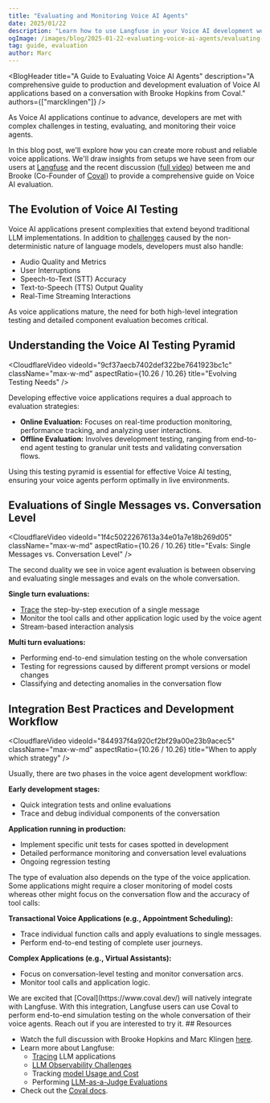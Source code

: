 ```yaml
---
title: "Evaluating and Monitoring Voice AI Agents"
date: 2025/01/22
description: "Learn how to use Langfuse in your Voice AI development workflow for comprehensive voice agent testing and optimization."
ogImage: /images/blog/2025-01-22-evaluating-voice-ai-agents/evaluating-voice-ai-agents.png
tag: guide, evaluation
author: Marc
---
```



<BlogHeader
  title="A Guide to Evaluating Voice AI Agents"
  description="A comprehensive guide to production and development evaluation of Voice AI applications based on a conversation with Brooke Hopkins from Coval."
  authors={["marcklingen"]}
/>

As Voice AI applications continue to advance, developers are met with complex challenges in testing, evaluating, and monitoring their voice agents.

In this blog post, we'll explore how you can create more robust and reliable voice applications. We'll draw insights from setups we have seen from our users at [Langfuse](/) and the recent discussion ([full video](https://www.youtube.com/watch?v=hPrPqry1yQQ)) between me and Brooke (Co-Founder of [Coval](https://www.coval.dev/)) to provide a comprehensive guide on Voice AI evaluation.

## The Evolution of Voice AI Testing

Voice AI applications present complexities that extend beyond traditional LLM implementations. In addition to [challenges](/faq/all/llm-observability) caused by the non-deterministic nature of language models, developers must also handle:

- Audio Quality and Metrics
- User Interruptions
- Speech-to-Text (STT) Accuracy
- Text-to-Speech (TTS) Output Quality
- Real-Time Streaming Interactions

As voice applications mature, the need for both high-level integration testing and detailed component evaluation becomes critical.

## Understanding the Voice AI Testing Pyramid

<CloudflareVideo
  videoId="9cf37aecb7402def322be7641923bc1c"
  className="max-w-md"
  aspectRatio={10.26 / 10.26}
  title="Evolving Testing Needs"
/>

Developing effective voice applications requires a dual approach to evaluation strategies:

- **Online Evaluation:** Focuses on real-time production monitoring, performance tracking, and analyzing user interactions.
- **Offline Evaluation:** Involves development testing, ranging from end-to-end agent testing to granular unit tests and validating conversation flows.

Using this testing pyramid is essential for effective Voice AI testing, ensuring your voice agents perform optimally in live environments.

## Evaluations of Single Messages vs. Conversation Level

<CloudflareVideo
  videoId="1f4c5022267613a34e01a7e18b269d05"
  className="max-w-md"
  aspectRatio={10.26 / 10.26}
  title="Evals: Single Messages vs. Conversation Level"
/>

The second duality we see in voice agent evaluation is between observing and evaluating single messages and evals on the whole conversation.

**Single turn evaluations:**

- [Trace](https://langfuse.com/docs/tracing) the step-by-step execution of a single message
- Monitor the tool calls and other application logic used by the voice agent
- Stream-based interaction analysis

**Multi turn evaluations:**

- Performing end-to-end simulation testing on the whole conversation
- Testing for regressions caused by different prompt versions or model changes
- Classifying and detecting anomalies in the conversation flow

## Integration Best Practices and Development Workflow

<CloudflareVideo
  videoId="844937f4a920cf2bf29a00e23b9acec5"
  className="max-w-md"
  aspectRatio={10.26 / 10.26}
  title="When to apply which strategy"
/>

Usually, there are two phases in the voice agent development workflow:

**Early development stages:**

- Quick integration tests and online evaluations
- Trace and debug individual components of the conversation

**Application running in production:**

- Implement specific unit tests for cases spotted in development
- Detailed performance monitoring and conversation level evaluations
- Ongoing regression testing

The type of evaluation also depends on the type of the voice application. Some applications might require a closer monitoring of model costs whereas other might focus on the conversation flow and the accuracy of tool calls:

**Transactional Voice Applications (e.g., Appointment Scheduling):**

- Trace individual function calls and apply evaluations to single messages.
- Perform end-to-end testing of complete user journeys.

**Complex Applications (e.g., Virtual Assistants):**

- Focus on conversation-level testing and monitor conversation arcs.
- Monitor tool calls and application logic.

<Callout type="info" emoji="📞">
  We are excited that [Coval](https://www.coval.dev/) will natively integrate
  with Langfuse. With this integration, Langfuse users can use Coval to perform
  end-to-end simulation testing on the whole conversation of their voice agents.
  Reach out if you are interested to try it.
</Callout>
## Resources

- Watch the full discussion with Brooke Hopkins and Marc Klingen [here](https://www.youtube.com/watch?v=hPrPqry1yQQ).
- Learn more about Langfuse:
  - [Tracing](https://langfuse.com/docs/tracing) LLM applications
  - [LLM Observability Challenges](/faq/all/llm-observability)
  - Tracking [model Usage and Cost](https://langfuse.com/docs/model-usage-and-cost)
  - Performing [LLM-as-a-Judge Evaluations](https://langfuse.com/docs/scores/model-based-evals)
- Check out the [Coval docs](https://docs.coval.dev/getting_started/welcome).
